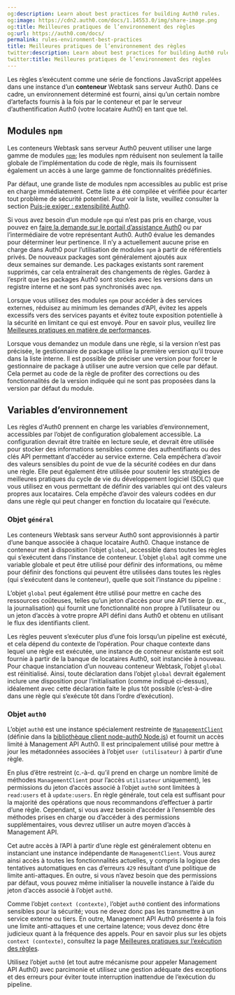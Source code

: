 ```yaml
---
og:description: Learn about best practices for building Auth0 rules.
og:image: https://cdn2.auth0.com/docs/1.14553.0/img/share-image.png
og:title: Meilleures pratiques de l’environnement des règles
og:url: https://auth0.com/docs/
permalink: rules-environment-best-practices
title: Meilleures pratiques de l’environnement des règles
twitter:description: Learn about best practices for building Auth0 rules.
twitter:title: Meilleures pratiques de l’environnement des règles
---
```




Les règles s’exécutent comme une série de fonctions JavaScript appelées dans une instance d’un **conteneur** Webtask sans serveur Auth0. Dans ce cadre, un environnement déterminé est fourni, ainsi qu’un certain nombre d’artefacts fournis à la fois par le conteneur et par le serveur d’authentification Auth0 (votre locataire Auth0) en tant que tel.

## Modules `npm`

Les conteneurs Webtask sans serveur Auth0 peuvent utiliser une large gamme de modules [`npm`](https://www.npmjs.com/); les modules npm réduisent non seulement la taille globale de l’implémentation du code de règle, mais ils fournissent également un accès à une large gamme de fonctionnalités prédéfinies.

Par défaut, une grande liste de modules npm accessibles au public est prise en charge immédiatement. Cette liste a été compilée et vérifiée pour écarter tout problème de sécurité potentiel. Pour voir la liste, veuillez consulter la section [Puis-je exiger : extensibilité Auth0](https://auth0-extensions.github.io/canirequire/).

Si vous avez besoin d’un module `npm` qui n’est pas pris en charge, vous pouvez en [faire la demande sur le portail d’assistance Auth0](https://support.auth0.com/) ou par l’intermédiaire de votre représentant Auth0. Auth0 évalue les demandes pour déterminer leur pertinence. Il n’y a actuellement aucune prise en charge dans Auth0 pour l’utilisation de modules `npm` à partir de référentiels privés. De nouveaux packages sont généralement ajoutés aux deux semaines sur demande. Les packages existants sont rarement supprimés, car cela entraînerait des changements de règles. Gardez à l’esprit que les packages Auth0 sont stockés avec les versions dans un registre interne et ne sont pas synchronisés avec `npm`.

Lorsque vous utilisez des modules `npm` pour accéder à des services externes, réduisez au minimum les demandes d’API, évitez les appels excessifs vers des services payants et évitez toute exposition potentielle à la sécurité en limitant ce qui est envoyé. Pour en savoir plus, veuillez lire [Meilleures pratiques en matière de performances](/not-found/70zpztJMDHy4q0bwO4Xzgn/performance-best-practices).

Lorsque vous demandez un module dans une règle, si la version n’est pas précisée, le gestionnaire de package utilise la première version qu’il trouve dans la liste interne. Il est possible de préciser une version pour forcer le gestionnaire de package à utiliser une autre version que celle par défaut. Cela permet au code de la règle de profiter des corrections ou des fonctionnalités de la version indiquée qui ne sont pas proposées dans la version par défaut du module.

## Variables d’environnement

Les règles d'Auth0 prennent en charge les variables d’environnement, accessibles par l’objet de configuration globalement accessible. La configuration devrait être traitée en lecture seule, et devrait être utilisée pour stocker des informations sensibles comme des authentifiants ou des clés API permettant d’accéder au service externe. Cela empêchera d’avoir des valeurs sensibles du point de vue de la sécurité codées en dur dans une règle. Elle peut également être utilisée pour soutenir les stratégies de meilleures pratiques du cycle de vie du développement logiciel (SDLC) que vous utilisez en vous permettant de définir des variables qui ont des valeurs propres aux locataires. Cela empêche d’avoir des valeurs codées en dur dans une règle qui peut changer en fonction du locataire qui l’exécute.

### Objet `général`

Les conteneurs Webtask sans serveur Auth0 sont approvisionnés à partir d’une banque associée à chaque locataire Auth0. Chaque instance de conteneur met à disposition l’objet `global`, accessible dans toutes les règles qui s’exécutent dans l’instance de conteneur. L’objet `global` agit comme une variable globale et peut être utilisé pour définir des informations, ou même pour définir des fonctions qui peuvent être utilisées dans toutes les règles (qui s’exécutent dans le conteneur), quelle que soit l’instance du pipeline :



L’objet `global` peut également être utilisé pour mettre en cache des ressources coûteuses, telles qu’un jeton d’accès pour une API tierce (p. ex., la journalisation) qui fournit une fonctionnalité non propre à l’utilisateur ou un jeton d’accès à votre propre API défini dans Auth0 et obtenu en utilisant le flux des identifiants client.

Les règles peuvent s’exécuter plus d’une fois lorsqu’un pipeline est exécuté, et cela dépend du contexte de l’opération. Pour chaque contexte dans lequel une règle est exécutée, une instance de conteneur existante est soit fournie à partir de la banque de locataires Auth0, soit instanciée à nouveau. Pour chaque instanciation d’un nouveau conteneur Webtask, l’objet `global` est réinitialisé. Ainsi, toute déclaration dans l’objet `global` devrait également inclure une disposition pour l’initialisation (comme indiqué ci-dessus), idéalement avec cette déclaration faite le plus tôt possible (c’est-à-dire dans une règle qui s’exécute tôt dans l’ordre d’exécution).

### Objet `auth0`

L’objet `auth0` est une instance spécialement restreinte de [`ManagementClient`](https://github.com/auth0/node-auth0#management-api-client) (définie dans la [bibliothèque client node-auth0 Node.js](https://github.com/auth0/node-auth0)) et fournit un accès limité à Management API Auth0. Il est principalement utilisé pour mettre à jour les métadonnées associées à l’objet `user (utilisateur)` à partir d’une règle.

En plus d’être restreint (c.-à-d. qu’il prend en charge un nombre limité de méthodes `ManagementClient` pour l’accès `utilisateur` uniquement), les permissions du jeton d’accès associé à l’objet `auth0` sont limitées à `read:users` et à `update:users`. En règle générale, tout cela est suffisant pour la majorité des opérations que nous recommandons d’effectuer à partir d’une règle. Cependant, si vous avez besoin d’accéder à l’ensemble des méthodes prises en charge ou d’accéder à des permissions supplémentaires, vous devrez utiliser un autre moyen d’accès à Management API.

Cet autre accès à l’API à partir d’une règle est généralement obtenu en instanciant une instance indépendante de `ManagementClient`. Vous aurez ainsi accès à toutes les fonctionnalités actuelles, y compris la logique des tentatives automatiques en cas d’erreurs `429` résultant d’une politique de limite anti-attaques. En outre, si vous n’avez besoin que des permissions par défaut, vous pouvez même initialiser la nouvelle instance à l’aide du jeton d’accès associé à l’objet `auth0`.

Comme l’objet `context (contexte)`, l’objet `auth0` contient des informations sensibles pour la sécurité; vous ne devez donc pas les transmettre à un service externe ou tiers. En outre, Management API Auth0 présente à la fois une limite anti-attaques et une certaine latence; vous devez donc être judicieux quant à la fréquence des appels. Pour en savoir plus sur les objets `context (contexte)`, consultez la page [Meilleures pratiques sur l’exécution des règles](/rules-best-practices/rules-execution-best-practices).

Utilisez l’objet `auth0` (et tout autre mécanisme pour appeler Management API Auth0) avec parcimonie et utilisez une gestion adéquate des exceptions et des erreurs pour éviter toute interruption inattendue de l’exécution du pipeline.